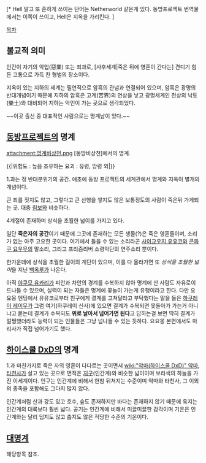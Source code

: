 {{{+1 冥界 / Hell}}}[* Hell 말고 또 흔하게 쓰이는 단어는 Netherworld 같은게 있다. 동방프로젝트 번역물에서는 이쪽이 쓰이고, Hell은 지옥을 가리킨다. ]

[[목차]]
== 불교적 의미 ==
인간이 자기의 악업(惡業) 또는 죄과로, [사후세계|죽은 뒤에 영혼이 간다는] 견디기 힘든 고통으로 가득 찬 형벌의 장소이다.

지옥이 있는 지하의 세계는 필연적으로 암흑의 관념과 연결되어 있으며, 암흑은 광명의 반대개념이기 때문에 지하의 암흑은 고계(苦界)의 연상을 낳고 광명세계인 천상의 낙토(樂土)와 대비되어 지하는 악인이 가는 곳으로 생각되었다.

~~이곳 출신 중 대표적인 사람으로는 명계남이 있다.~~

== [[동방프로젝트]]의 명계 ==

attachment:명계비상천.png
[동방비상천]에서의 명계.

{{|위험도 : 높음
조우하는 요괴 : 유령, 망령 외|}}

1.과는 정 반대분위기의 공간. 애초에 동방 프로젝트의 세계관에서 명계와 지옥이 별개의 개념이다.

큰 죄를 짓지도 않고, 그렇다고 큰 선행을 쌓지도 않은 보통정도의 사람이 죽은뒤 가게되는 곳. 대충 [[림보]]와 비슷하다.

4계절이 존재하며 상식을 초월한 넓이를 가지고 있다.

일단 '''죽은자의 공간'''이기 때문에 그곳에 존재하는 모든 생물(?)은 죽은 영혼들이며, 소리가 없는 아주 고요한 곳이다. 여기에서 들을 수 있는 소리라곤 [[사이교우지 유유코]]와 [[콘파쿠 요우무]]의 말소리, 그리고 프리즘리버 소령악단의 연주소리 뿐이다.

한가운데에 상식을 초월한 길이의 계단이 있으며, 이를 다 올라가면 또 ''상식을 초월한 넓이''을 지닌 [[백옥루]]가 나온다.

아직 [[야쿠모 유카리]]가 피안과 차안의 경계를 수복하지 않아 명계에 산 사람도 자유로이 드나들 수 있으며, 실력이 되는 자들은 명계에 꽃놀이 가는게 유행이라고 한다. 다만 요요몽 엔딩에서 유유코로부터  친구에게 결계를 고쳐달라고 부탁했다는 말을 들은 [[하쿠레이 레이무]]가 그럼 여기(하쿠레이 신사)에 있으면 결계가 수복되면 못돌아가 가는거 아니냐고 묻는데 결계가 수복되도 '''위로 날아서 넘어가면 된다'''고 답하는걸 보면 딱히 결계가 멀쩡했더라도 능력이 되는 인물들은 그냥 넘나들 수 있는 듯하다. 요요몽 본편에서도 마리사가 직접 넘어가기도 했다.

== [[하이스쿨 DxD]]의 명계 ==
1.과 마찬가지로 죽은 자의 영혼이 다다르는 곳이면서 [[wiki:"악마(하이스쿨 DxD)" 악마]], [[타천사]]가 살고 있는 곳으로 면적은 [[지구]](인간계)와 비슷한 넓이이며 보라색의 하늘을 가진 이세계이다. 인구는 인간계에 비해서 한참 뒤쳐지는 수준이며 악마와 타천사, 그 이외의 종족을 포함해도 그다지 많지 않다.

인간계처럼 산과 강도 있고 호수, 숲도 존재하지만 바다는 존재하지 않기 때문에 육지는 인간계의 대륙보다 훨씬 넓다. 공기는 인간계에 비해서 미끌미끌한 감각이며 기온은 인간계와는 달리 덥지도 않고 춥지도 않은 적당한 수준의 기온이다.

== [[대명계]] ==
해당항목 참조.
